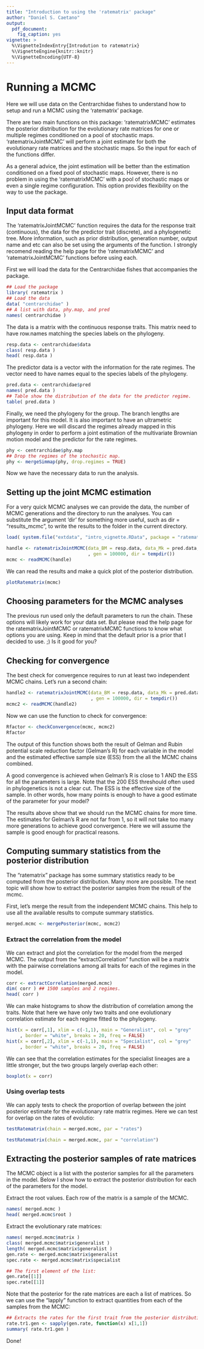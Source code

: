 ```yaml
---
title: "Introduction to using the 'ratematrix' package"
author: "Daniel S. Caetano"
output: 
  pdf_document:
    fig_caption: yes
vignette: >
  %\VignetteIndexEntry{Introdution to ratematrix}
  %\VignetteEngine{knitr::knitr}
  %\VignetteEncoding{UTF-8}
---
```


# Running a MCMC

Here we will use data on the Centrarchidae fishes to understand how to setup and run a MCMC using the 'ratematrix' package.

There are two main functions on this package: 'ratematrixMCMC' estimates the posterior distribution for the evolutionary rate matrices for one or multiple regimes conditioned on a pool of stochastic maps. 'ratematrixJointMCMC' will perform a joint estimate for both the evolutionary rate matrices and the stochastic maps. So the input for each of the functions differ.

As a general advice, the joint estimation will be better than the estimation conditioned on a fixed pool of stochastic maps. However, there is no problem in using the 'ratematrixMCMC' with a pool of stochastic maps or even a single regime configuration. This option provides flexibility on the way to use the package.

## Input data format

The 'ratematrixJointMCMC' function requires the data for the response trait (continuous), the data for the predictor trait (discrete), and a phylogenetic tree. More information, such as prior distribution, generation number, output name and etc can also be set using the arguments of the function. I strongly recomend reading the help page for the 'ratematrixMCMC' and 'ratematrixJointMCMC' functions before using each.

First we will load the data for the Centrarchidae fishes that accompanies the package.

```r
## Load the package
library( ratematrix )
## Load the data
data( "centrarchidae" )
## A list with data, phy.map, and pred
names( centrarchidae )
```

The data is a matrix with the continuous response traits. This matrix need to have row.names matching the species labels on the phylogeny.

```r
resp.data <- centrarchidae$data
class( resp.data )
head( resp.data )
```

The predictor data is a vector with the information for the rate regimes. The vector need to have names equal to the species labels of the phylogeny.

```r
pred.data <- centrarchidae$pred
names( pred.data )
## Table show the distribution of the data for the predictor regime.
table( pred.data )
```

Finally, we need the phylogeny for the group. The branch lengths are important for this model. It is also important to have an ultrametric phylogeny. Here we will discard the regimes already mapped in this phylogeny in order to perform a joint estimation of the multivariate Brownian motion model and the predictor for the rate regimes.

```r
phy <- centrarchidae$phy.map
## Drop the regimes of the stochastic map.
phy <- mergeSimmap(phy, drop.regimes = TRUE)
```

Now we have the necessary data to run the analysis.

## Setting up the joint MCMC estimation

For a very quick MCMC analyses we can provide the data, the number of MCMC generations and the directory to run the analyses. You can substitute the argument 'dir' for something more useful, such as dir = "results_mcmc", to write the results to the folder in the current directory.

```r
load( system.file("extdata", "intro_vignette.RData", package = "ratematrix") )
```
```r
handle <- ratematrixJointMCMC(data_BM = resp.data, data_Mk = pred.data, phy = phy
                              , gen = 100000, dir = tempdir())
mcmc <- readMCMC(handle)
```

We can read the results and make a quick plot of the posterior distribution.

```r
plotRatematrix(mcmc)
```

## Choosing parameters for the MCMC analyses

The previous run used only the default parameters to run the chain. These options will likely work for your data set. But please read the help page for the ratematrixJointMCMC or ratematrixMCMC functions to know what options you are using. Keep in mind that the default prior is a prior that I decided to use. ;) Is it good for you?

## Checking for convergence

The best check for convergence requires to run at least two independent MCMC chains. Let's run a second chain:

```r
handle2 <- ratematrixJointMCMC(data_BM = resp.data, data_Mk = pred.data, phy = phy
                               , gen = 100000, dir = tempdir())
mcmc2 <- readMCMC(handle2)
```

Now we can use the function to check for convergence:

```r
Rfactor <- checkConvergence(mcmc, mcmc2)
Rfactor
```

The output of this function shows both the result of Gelman and Rubin potential scale reduction factor (Gelman's R) for each variable in the model and the estimated effective sample size (ESS) from the all the MCMC chains combined.

A good convergence is achieved when Gelman's R is close to 1 AND the ESS for all the parameters is large. Note that the 200 ESS threshould often used in phylogenetics is not a clear cut. The ESS is the effective size of the sample. In other words, how many points is enough to have a good estimate of the parameter for your model?

The results above show that we should run the MCMC chains for more time. The estimates for Gelman's R are not far from 1, so it will not take too many more generations to achieve good convergence. Here we will assume the sample is good enough for practical reasons.

## Computing summary statistics from the posterior distribution

The "ratematrix" package has some summary statistics ready to be computed from the posterior distribution. Many more are possible. The next topic will show how to extract the posterior samples from the result of the mcmc.

First, let's merge the result from the independent MCMC chains. This help to use all the available results to compute summary statistics.

```r
merged.mcmc <- mergePosterior(mcmc, mcmc2)
```


### Extract the correlation from the model

We can extract and plot the correlation for the model from the merged MCMC. The output from the "extractCorrelation" function will be a matrix with the pairwise correlations among all traits for each of the regimes in the model.

```r
corr <- extractCorrelation(merged.mcmc)
dim( corr ) ## 1500 samples and 2 regimes.
head( corr )
```

We can make histograms to show the distribution of correlation among the traits. Note that here we have only two traits and one evolutionary correlation estimate for each regime fitted to the phylogeny.

```r
hist(x = corr[,1], xlim = c(-1,1), main = "Generalist", col = "grey"
     , border = "white", breaks = 20, freq = FALSE)
hist(x = corr[,2], xlim = c(-1,1), main = "Specialist", col = "grey"
     , border = "white", breaks = 20, freq = FALSE)
```

We can see that the correlation estimates for the specialist lineages are a little stronger, but the two groups largely overlap each other:

```r
boxplot(x = corr)
```

### Using overlap tests

We can apply tests to check the proportion of overlap between the joint posterior estimate for the evolutionary rate matrix regimes. Here we can test for overlap on the rates of evolutio:

```r
testRatematrix(chain = merged.mcmc, par = "rates")
```

```r
testRatematrix(chain = merged.mcmc, par = "correlation")
```

## Extracting the posterior samples of rate matrices

The MCMC object is a list with the posterior samples for all the parameters in the model. Below I show how to extract the posterior distribution for each of the parameters for the model.

Extract the root values. Each row of the matrix is a sample of the MCMC.

```r
names( merged.mcmc )
head( merged.mcmc$root )
```

Extract the evolutionary rate matrices:

```r
names( merged.mcmc$matrix )
class( merged.mcmc$matrix$generalist )
length( merged.mcmc$matrix$generalist )
gen.rate <- merged.mcmc$matrix$generalist
spec.rate <- merged.mcmc$matrix$specialist

## The first element of the list:
gen.rate[[1]]
spec.rate[[1]]
```

Note that the posterior for the rate matrices are each a list of matrices. So we can use the "lapply" function to extract quantities from each of the samples from the MCMC:

```r
## Extracts the rates for the first trait from the posterior distribution of generalists.
rate.tr1.gen <- sapply(gen.rate, function(x) x[1,1])
summary( rate.tr1.gen )
```

Done!
